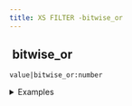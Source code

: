 ```yaml
---
title: XS FILTER -bitwise_or
---
```


## <img src="../assets/docuBadge (11).png" alt="" data-size="line"> bitwise\_or <a href="#xsbitwise_or" id="xsbitwise_or"></a>

`value|bitwise_or:number`

<details>

<summary>Examples</summary>

```javascript
5|bitwise_or:3     // Returns 7
12|bitwise_or:10   // Returns 14
```

</details>
